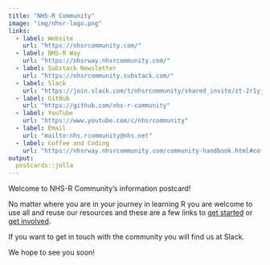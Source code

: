 ```yaml
---
title: "NHS-R Community"
image: "img/nhsr-logo.png"
links:
  - label: Website
    url: "https://nhsrcommunity.com/"
  - label: NHS-R Way
    url: "https://nhsrway.nhsrcommunity.com/"
  - label: Substack Newsletter
    url: "https://nhsrcommunity.substack.com/"
  - label: Slack
    url: "https://join.slack.com/t/nhsrcommunity/shared_invite/zt-2r1yjgkio-steh_TwjVUJXdMDhKl~kjA"
  - label: GitHub
    url: "https://github.com/nhs-r-community"
  - label: YouTube
    url: "https://www.youtube.com/c/nhsrcommunity"
  - label: Email
    url: "mailto:nhs.rcommunity@nhs.net"
  - label: Coffee and Coding
    url: "https://nhsrway.nhsrcommunity.com/community-handbook.html#coffee-and-coding"
output:
  postcards::jolla
---
```

 
Welcome to NHS-R Community's information postcard!

No matter where you are in your journey in learning R you are welcome to use all and reuse our resources and these are a few links to [get started](https://nhsrcommunity.com/getting-started.html) or [get involved](https://nhsrcommunity.com/get-involved.html). 

If you want to get in touch with the community you will find us at Slack.

We hope to see you soon!